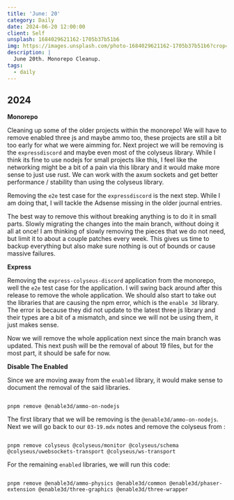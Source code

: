 ```yaml
---
title: 'June: 20'
category: Daily
date: 2024-06-20 12:00:00
client: Self
unsplash: 1684029621162-1705b37b51b6
img: https://images.unsplash.com/photo-1684029621162-1705b37b51b6?crop=entropy&cs=srgb&fm=jpg&ixid=MnwzNjM5Nzd8MHwxfHJhbmRvbXx8fHx8fHx8fDE2ODE3NDg2ODY&ixlib=rb-4.0.3&q=85
description: |
  June 20th. Monorepo Cleanup.
tags:
  - daily
---
```



## 2024

**Monorepo**

Cleaning up some of the older projects within the monorepo!
We will have to remove enabled three js and maybe ammo too, these projects are still a bit too early for what we were aimming for.
Next project we will be removing is the `expressdiscord` and maybe even most of the colyseus library.
While I think its fine to use nodejs for small projects like this, I feel like the networking might be a bit of a pain via this library and it would make more sense to just use rust.
We can work with the axum sockets and get better performance / stability than using the colyseus library.

Removing the `e2e` test case for the `expressdiscord` is the next step.
While I am doing that, I will tackle the Adsense missing in the older journal entries.

The best way to remove this without breaking anything is to do it in small parts.
Slowly migrating the changes into the main branch, without doing it all at once!
I am thinking of slowly removing the pieces that we do not need, but limit it to about a couple patches every week.
This gives us time to backup everything but also make sure nothing is out of bounds or cause massive failures.

**Express**

Removing the `express-colyseus-discord` application from the monorepo, well the `e2e` test case for the application.
I will swing back around after this release to remove the whole application.
We should also start to take out the libraries that are causing the npm error, which is the `enable 3d` library.
The error is because they did not update to the latest three js library and their types are a bit of a mismatch, and since we will not be using them, it just makes sense.

Now we will remove the whole application next since the main branch was updated.
This next push will be the removal of about 19 files, but for the most part, it should be safe for now.

**Disable The Enabled**

Since we are moving away from the `enabled` library, it would make sense to document the removal of the said libraries.

```shell

pnpm remove @enable3d/ammo-on-nodejs

```

The first library that we will be removing is the `@enable3d/ammo-on-nodejs`.
Next we will go back to our `03-19.mdx` notes and remove the colyseus from : 

```shell

pnpm remove colyseus @colyseus/monitor @colyseus/schema @colyseus/uwebsockets-transport @colyseus/ws-transport

```

For the remaining `enabled` libraries, we will run this code:

```shell

pnpm remove @enable3d/ammo-physics @enable3d/common @enable3d/phaser-extension @enable3d/three-graphics @enable3d/three-wrapper

```

